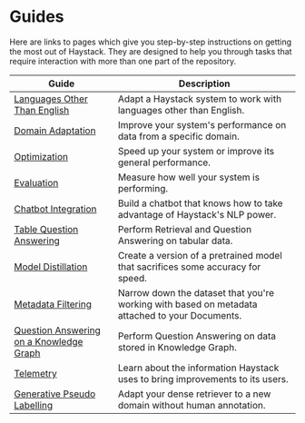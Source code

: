 # Guides

Here are links to pages which give you step-by-step instructions on getting the most out of Haystack.
They are designed to help you through tasks that require interaction with more than one part of the repository.

| Guide                                   | Description                                                                                    |
|-----------------------------------------|------------------------------------------------------------------------------------------------|
| [Languages Other Than English](/guides/v1.8.0/languages)            | Adapt a Haystack system to work with languages other than English.                             |
| [Domain Adaptation](/guides/v1.8.0/domain-adaptation)                       | Improve your system's performance on data from a specific domain.                              |
| [Optimization](/guides/v1.8.0/optimization)                            | Speed up your system or improve its general performance.                                       |
| [Evaluation](/guides/v1.8.0/evaluation)                              | Measure how well your system is performing.                                                    |
| [Chatbot Integration](/guides/v1.8.0/chatbots)                     | Build a chatbot that knows how to take advantage of Haystack's NLP power.                               |
| [Table Question Answering](/guides/v1.8.0/table-qa)                | Perform Retrieval and Question Answering on tabular data.                                      |
| [Model Distillation](/guides/v1.8.0/model-distillation)                      | Create a version of a pretrained model that sacrifices some accuracy for speed.                |
| [Metadata Filtering](/guides/v1.8.0/metadata-filtering)                      | Narrow down the dataset that you're working with based on metadata attached to your Documents. |
| [Question Answering on a Knowledge Graph](/guides/v1.8.0/knowledge-graph) | Perform Question Answering on data stored in Knowledge Graph.                                  |
| [Telemetry](/guides/v1.8.0/telemetry)                               | Learn about the information Haystack uses to bring improvements to its users.                  |
| [Generative Pseudo Labelling](/guides/v1.8.0/gpl)                   | Adapt your dense retriever to a new domain without human annotation.